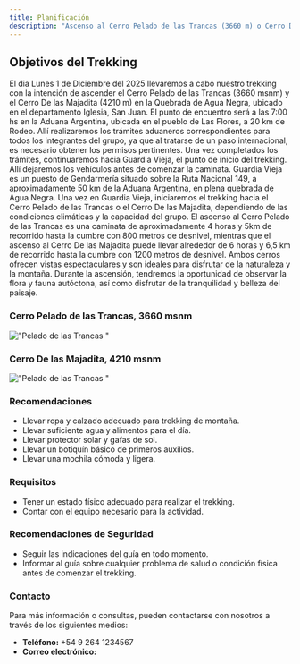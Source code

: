 ```yaml
---
title: Planificación
description: "Ascenso al Cerro Pelado de las Trancas (3660 m) o Cerro De las Majadita (4210 m), según condiciones y ganas de cada integrante."
---
```


## Objetivos del Trekking

El dia Lunes 1 de Diciembre del 2025 llevaremos a cabo nuestro trekking con la intención de ascender el Cerro Pelado de las Trancas (3660 msnm) y el Cerro De las Majadita (4210 m) en la Quebrada de Agua Negra, ubicado en el departamento Iglesia, San Juan.
El punto de encuentro será a las 7:00 hs en la Aduana Argentina, ubicada en el pueblo de Las Flores, a 20 km de Rodeo. Allí realizaremos los trámites aduaneros correspondientes para todos los integrantes del grupo, ya que al tratarse de un paso internacional, es necesario obtener los permisos pertinentes.
Una vez completados los trámites, continuaremos hacia Guardia Vieja, el punto de inicio del trekking. Allí dejaremos los vehículos antes de comenzar la caminata. Guardia Vieja es un puesto de Gendarmería situado sobre la Ruta Nacional 149, a aproximadamente 50 km de la Aduana Argentina, en plena quebrada de Agua Negra.
Una vez en Guardia Vieja, iniciaremos el trekking hacia el Cerro Pelado de las Trancas o el Cerro De las Majadita, dependiendo de las condiciones climáticas y la capacidad del grupo. El ascenso al Cerro Pelado de las Trancas es una caminata de aproximadamente 4 horas y 5km de recorrido hasta la cumbre con 800 metros de desnivel, mientras que el ascenso al Cerro De las Majadita puede llevar alrededor de 6 horas y 6,5 km de recorrido hasta la cumbre con 1200 metros de desnivel. 
Ambos cerros ofrecen vistas espectaculares y son ideales para disfrutar de la naturaleza y la montaña. Durante la ascensión, tendremos la oportunidad de observar la flora y fauna autóctona, así como disfrutar de la tranquilidad y belleza del paisaje.

### Cerro Pelado de las Trancas, 3660 msnm
!["Pelado de las Trancas "](/images/PeladoTrancasElevacion.png)

### Cerro De las Majadita, 4210 msnm
!["Pelado de las Trancas "](/images/MajaditaElevacion.png)
### Recomendaciones
- Llevar ropa y calzado adecuado para trekking de montaña.
- Llevar suficiente agua y alimentos para el día.
- Llevar protector solar y gafas de sol.
- Llevar un botiquín básico de primeros auxilios.
- Llevar una mochila cómoda y ligera.
### Requisitos
- Tener un estado físico adecuado para realizar el trekking.
- Contar con el equipo necesario para la actividad.
### Recomendaciones de Seguridad
- Seguir las indicaciones del guía en todo momento.
- Informar al guía sobre cualquier problema de salud o condición física antes de comenzar el trekking.
### Contacto
Para más información o consultas, pueden contactarse con nosotros a través de los siguientes medios:
- **Teléfono:** +54 9 264 1234567
- **Correo electrónico:**   

